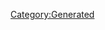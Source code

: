 {{Database/Music/MusicInfo
 |ID=53
 |Cov=51
 |Cd=1
 |Nam=51
 |Div=51
 |Ma=2
 |SerieId=4
 |SerieLogoId=4
 |WavId=51
 |VariationId=0
 |Dsc=51
 |Strt=10
 |ValkyrieBattle=1
 |ValkyrieIntro=1
 |ValkyrieIntroSky=1
 |DivaSolo=1
 |DivaMulti=1
 |Exp=2
}}
[[Category:Generated]]
